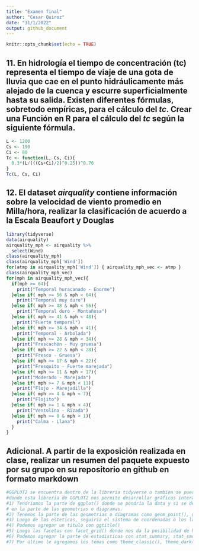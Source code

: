 ```yaml
---
title: "Examen final"
author: "Cesar Quiroz"
date: "31/1/2022"
output: github_document
---
```


```r
knitr::opts_chunk$set(echo = TRUE)
```

## 11. En hidrología el tiempo de concentración (tc) representa el tiempo de viaje de una gota de lluvia que cae en el punto hidráulicamente más alejado de la cuenca y escurre superficialmente hasta su salida. Existen diferentes fórmulas, sobretodo empíricas, para el cálculo del *tc*. Crear una Función en R para el cálculo del *tc* según la siguiente fórmula.

```r
L <- 1200
Cs <- 190
Ci <- 80
Tc <- function(L, Cs, Ci){
  0.3*(L/(((Cs+Ci)/2)^0.25))^0.76
}
Tc(L, Cs, Ci)
```

## 12. El dataset *airquality* contiene información sobre la velocidad de viento promedio en Milla/hora, realizar la clasificación de acuerdo a la Escala Beaufort y Douglas

```r
library(tidyverse)
data(airquality)
airquality_mph <- airquality %>%
  select(Wind)
class(airquality_mph)
class(airquality_mph['Wind'])
for(atmp in airquality_mph['Wind']) { airquality_mph_vec <- atmp }
class(airquality_mph_vec)
for(mph in airquality_mph_vec){
  if(mph >= 64){
    print("Temporal huracanado - Enorme")
  }else if( mph >= 56 & mph < 64){
    print("Temporal muy duro")
  }else if( mph >= 48 & mph < 56){
    print("Temporal duro - Montañosa")
  }else if( mph >= 41 & mph < 48){
    print("Fuerte temporal")
  }else if( mph >= 34 & mph < 41){
    print("Temporal - Arbolada")
  }else if( mph >= 28 & mph < 34){
    print("Frescachón - Muy gruesa")
  }else if( mph >= 22 & mph < 28){
    print("Fresco - Gruesa")
  }else if( mph >= 17 & mph < 22){
    print("Fresquito - Fuerte marejada")
  }else if( mph >= 11 & mph < 17){
    print("Moderado - Marejada")
  }else if( mph >= 7 & mph < 11){
    print("Flojo - Marejadilla")
  }else if( mph >= 4 & mph < 7){
    print("Flojito")
  }else if( mph >= 1 & mph < 4){
    print("Ventolina - Rizada")
  }else if( mph >= 0 & mph < 1){
    print("Calma - Llana")
  }
}
```

## Adicional. A partir de la exposición realizada en clase, realizar un resumen del paquete expuesto por su grupo en su repositorio en github en formato markdown

```r
#GGPLOT2 se encuentra dentro de la libreria tidyverse o tambien se puede instalar este paquete a parte, 
#donde esta libreria de GGPLOT2 nos permite desarrollar gráficos interactivos de manera rapida, comoda y eficiente.
#1) Tendriamos la parte de ggplot() donde se pondría la data y si se desea las esteticas pero estos tambien pueden estar
# en la parte de las geometrias o diagramas.
#2) Tenemos la parte de las geometrias o diagramas como geom_point(), geom_line(), geom_violin, geom_histogram(), ect.
#3) Luego de las esteticas, seguiria el sistema de coordenadas o los labs que van en los ejes x e y.
#4) Podemos agregar un titulo con ggtitle()
#5) Luego las facetas con facet_grid() donde nos da la posibilidad de hacer varios graficos en uno solo.
#6) Podemos agregar la parte de estadisticas con stat_summary, stat_smooth(), etc.
#7) Por último le agregamos los temas como theme_classic(), theme_dark(), etc.
```

